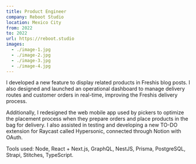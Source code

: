 ```yaml
---
title: Product Engineer
company: Reboot Studio
location: Mexico City
from: 2022
to: 2022
url: https://reboot.studio
images:
  - ./image-1.jpg
  - ./image-2.jpg
  - ./image-3.jpg
  - ./image-4.jpg
---
```


I developed a new feature to display related products in Freshis blog posts. I also designed and launched an operational dashboard to manage delivery routes and customer orders in real-time, improving the Freshis delivery process.

Additionally, I redesigned the web mobile app used by pickers to optimize the placement process when they prepare orders and place products in the bag for delivery. I also assisted in testing and developing a new TO-DO extension for Raycast called Hypersonic, connected through Notion with OAuth.

Tools used: Node, React + Next.js, GraphQL, NestJS, Prisma, PostgreSQL, Strapi, Stitches, TypeScript.
